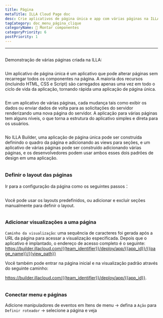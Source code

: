 ```yaml
---
title: Página
metaTitle: ILLA Cloud Page doc
desc: Crie aplicativos de página única e app com várias páginas na ILLA
tagCategory: doc_menu_página_clique
categoryName: 🧬 Montar componentes
categoryPriority: 6
postPriority: 1
---
```


* * *

## <h2 hidden>Página</h2>

Demonstração de várias páginas criada na ILLA: 

<img src='https://cdn.illacloud.com/official-website/img/docs/assemble/page1.gif' alt="" />

Um aplicativo de página única é um aplicativo que pode alterar páginas sem recarregar todos os componentes na página. A maioria dos recursos (incluindo HTML, CSS e Script) são carregados apenas uma vez em todo o ciclo de vida da aplicação, tornando rápida uma aplicação de página única.

<img src='https://cdn.illacloud.com/official-website/img/docs/assemble/page2.png' alt="" />

Em um aplicativo de várias páginas, cada mudança tais como exibir os dados ou enviar dados de volta para as solicitações do servidor renderizando uma nova página do servidor. A aplicação para várias páginas tem alguns níveis, o que torna a estrutura do aplicativo simples e direta para os usuários.

<img src='https://cdn.illacloud.com/official-website/img/docs/assemble/page3.png' alt="" />

No ILLA Builder, uma aplicação de página única pode ser construída definindo o quadro da página e adicionando as views para seções, e um aplicativo de várias páginas pode ser construído adicionando várias páginas, e os desenvolvedores podem usar ambos esses dois padrões de design em uma aplicação.

<img src='https://cdn.illacloud.com/official-website/img/docs/assemble/page4.png' alt="" />

### Definir o layout das páginas

Ir para a configuração da página como os seguintes passos：

<img src='https://cdn.illacloud.com/official-website/img/docs/assemble/page5.png' alt="" />

Você pode usar os layouts predefinidos, ou adicionar e excluir seções manualmente para definir o layout. 

<img src='https://cdn.illacloud.com/official-website/img/docs/assemble/page6.gif' alt="" />

### Adicionar visualizações a uma página

`Caminho da visualização`: uma sequência de caracteres foi gerada após a URL da página para acessar a visualização especificada. Depois que o aplicativo é implantado, o endereço de acesso completo é o seguinte: https://builder.illacloud.com/{{team_identifier}}/deploy/app/{{app_id}}/{{page_name}}/{{view_path}}

Você também pode entrar na página inicial e na visualização padrão através do seguinte caminho:

https://builder.illacloud.com/{{team_identifier}}/deploy/app/{{app_id}}. 

<img src='https://cdn.illacloud.com/official-website/img/docs/assemble/page7.png' alt="" />

### Conectar menu e páginas

Adicione manipuladores de eventos em Itens de menu → defina a `Ação` para `Definir roteador` → selecione a página e veja

<img src='https://cdn.illacloud.com/official-website/img/docs/assemble/page8.gif' alt="" />
